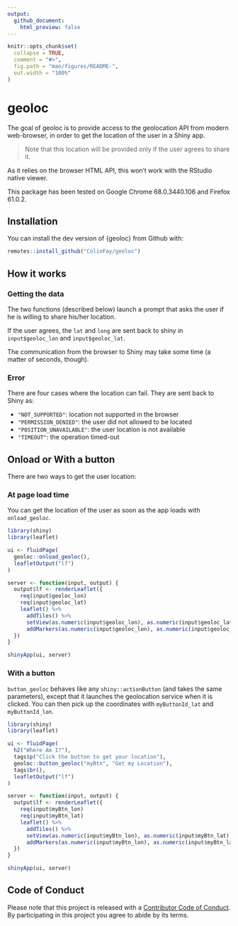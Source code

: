 ```yaml
---
output: 
  github_document:
    html_preview: false
---
```


<!-- README.md is generated from README.Rmd. Please edit that file -->

```r
knitr::opts_chunk$set(
  collapse = TRUE,
  comment = "#>",
  fig.path = "man/figures/README-",
  out.width = "100%"
)
```

# geoloc

The goal of geoloc is to provide access to the geolocation API from modern web-browser, in order to get the location of the user in a Shiny app. 

> Note that this location will be provided only if the user agrees to share it.

As it relies on the browser HTML API, this won't work with the RStudio native viewer.

This package has been tested on Google Chrome 68.0.3440.106 and Firefox 61.0.2. 

## Installation

You can install the dev version of {geoloc} from Github with:

``` r
remotes::install_github("ColinFay/geoloc")
```

## How it works 

### Getting the data

The two functions (described below) launch a prompt that asks the user if he is willing to share his/her location. 

If the user agrees, the `lat` and `long` are sent back to shiny in `input$geoloc_lon` and `input$geoloc_lat`. 

The communication from the browser to Shiny may take some time (a matter of seconds, though). 

### Error

There are four cases where the location can fail. They are sent back to Shiny as:

+ `"NOT_SUPPORTED"`: location not supported in the browser
+ `"PERMISSION_DENIED"`: the user did not allowed to be located
+ `"POSITION_UNAVAILABLE"`: the user location is not available
+ `"TIMEOUT"`: the operation timed-out

## Onload or With a button

There are two ways to get the user location:

### At page load time

You can get the location of the user as soon as the app loads with `onload_geoloc`.

```r
library(shiny)
library(leaflet)

ui <- fluidPage(
  geoloc::onload_geoloc(),
  leafletOutput("lf")
)

server <- function(input, output) {
  output$lf <- renderLeaflet({
    req(input$geoloc_lon)
    req(input$geoloc_lat)
    leaflet() %>%
      addTiles() %>%
      setView(as.numeric(input$geoloc_lon), as.numeric(input$geoloc_lat), zoom = 17) %>%
      addMarkers(as.numeric(input$geoloc_lon), as.numeric(input$geoloc_lat), label = "You're here!")
  })
}

shinyApp(ui, server)

```

### With a button 

`button_geoloc` behaves like any `shiny::actionButton` (and takes the same parameters), except that it launches the geolocation service when it is clicked. You can then pick up the coordinates with `myButtonId_lat` and `myButtonId_lon`.

```r
library(shiny)
library(leaflet)

ui <- fluidPage(
  h2("Where Am I?"),
  tags$p("Click the button to get your location"),
  geoloc::button_geoloc("myBtn", "Get my Location"),
  tags$br(),
  leafletOutput("lf")
)

server <- function(input, output) {
  output$lf <- renderLeaflet({
    req(input$myBtn_lon)
    req(input$myBtn_lat)
    leaflet() %>%
      addTiles() %>%
      setView(as.numeric(input$myBtn_lon), as.numeric(input$myBtn_lat), zoom = 17) %>%
      addMarkers(as.numeric(input$myBtn_lon), as.numeric(input$myBtn_lat), label = "You're here!")
  })
}

shinyApp(ui, server)

```

## Code of Conduct

Please note that this project is released with a [Contributor Code of Conduct](CODE_OF_CONDUCT.md).
By participating in this project you agree to abide by its terms.
